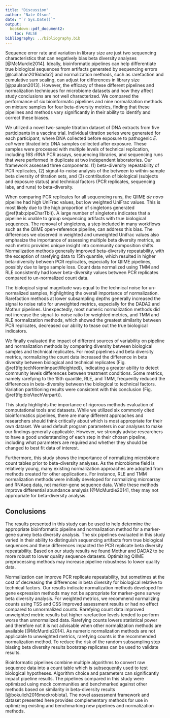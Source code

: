 ```yaml
---
title: "Discussion"
author: "Nate Olson"
date: "`r Sys.Date()`"
output:
  bookdown::pdf_document2:
    toc: FALSE
bibliography: ../bibliography.bib
---
```


Sequence error rate and variation in library size are just two sequencing characteristics that can negatively bias beta diversity analyses  [@McMurdie2014].
Ideally, bioinformatic pipelines can help differentiate true biological sequences from artifacts generated by sequencing errors [@callahan2016dada2] and normalization methods, such as rarefaction and cumulative sum scaling, can adjust for differences in library size [@paulson2013].
However, the efficacy of these different pipelines and normalization techniques for microbiome datasets and how they affect study conclusions are not well characterized.
We compared the performance of six bioinformatic pipelines and nine normalization methods on mixture samples for four beta-diversity metrics, finding that these pipelines and methods vary significantly in their ability to identify and correct these biases.

We utilized a novel two-sample titration dataset of DNA extracts from five participants in a vaccine trial.
Individual titration series were generated for each participant, where DNA collected before exposure to pathogenic _E. coli_ were titrated into DNA samples collected after exposure.
These samples were processed with multiple levels of technical replication, including 16S rRNA PCR assays, sequencing libraries, and sequencing runs that were performed in duplicate at two independent laboratories. Our framework assessed three components:
(1) beta-diversity repeatability of PCR replicates,
(2) signal-to-noise analysis of the between to within-sample beta diversity of titration sets, and
(3) contribution of biological (subjects and exposure status) and technical factors (PCR replicates, sequencing labs, and runs) to beta-diversity.


When comparing PCR replicates for all sequencing runs, the QIIME _de novo_ pipeline had high UniFrac values, but low weighted UniFrac values.
This is most likely due to the high proportion of singletons generated \@ref(tab:pipeCharTbl)).
A large number of singletons indicates that a pipeline is unable to group sequencing artifacts with true biological sequences.
The removal of singletons, a step included in many workflows such as the QIIME open-reference pipeline, can address this bias.
The differences we observed in weighted and unweighted Unifrac values also emphasize the importance of assessing multiple beta diversity metrics,
as each metric provides unique insight into community composition shifts.
Normalization methods generally improved beta-diversity repeatability,
with the exception of rarefying data to 15th quantile,
which resulted in higher beta-diversity between PCR replicates,
especially for QIIME pipelines, possibly due to large sample loss.
Count data normalized using TMM and RLE consistently had lower beta-diversity values between PCR replicates compared to un-normalized count data.

<!-- Use either exposure status or timepoint for unmixed samples -->

The biological signal magnitude was equal to the technical noise for un-normalized samples, highlighting the overall importance of normalization.
Rarefaction methods at lower subsampling depths generally increased the signal to noise ratio for unweighted metrics, especially for the DADA2 and Mothur pipelines.
Unexpectedly, most numeric normalization methods did not increase the signal-to-noise ratio for weighted metrics, and TMM and RLE normalization methods,
which showed the greatest similarity between PCR replicates,
decreased our ability to tease out the true biological indicators.


We finally evaluated the impact of different sources of variability on pipeline and normalization methods by comparing diversity between biological samples and technical replicates.
For most pipelines and beta diversity metrics, normalizing the count data increased the difference in beta diversity between biological and technical replicates (Fig. \@ref(fig:techNormImpactWeighted)),
indicating a greater ability to detect community levels differences between treatment conditions.
Some metrics, namely rarefying to the 15th quantile, RLE, and TMM, frequently reduced the differences in beta-diversity between the biological to technical factors. Variation partitioning results were consistent with this conclusion (Fig. \@ref(fig:bioVtechVarpart)).

This study highlights the importance of rigorous methods evaluation of computational tools and datasets.
While we utilized six commonly cited bioinformatics pipelines, there are many different approaches and researchers should think critically about which is most appropriate for their own dataset.
We used default program parameters in our analyses to make our findings generally applicable.
However, we strongly advise researchers to have a good understanding of each step in their chosen pipeline, including what parameters are required and whether they should be changed to best fit data of interest.


Furthermore, this study shows the importance of normalizing microbiome count tables prior to beta-diversity analyses.
As the microbiome field is relatively young, many existing normalization approaches are adopted from methods created for other applications.
For instance, RLE and TMM normalization methods were initially developed for normalizing microarray and RNAseq data, not marker-gene sequence data.
 While these methods improve differential abundance analysis [@McMurdie2014], they may not appropriate for beta-diversity analysis.


## Conclusions
The results presented in this study can be used to help determine the appropriate bioinformatic pipeline and normalization method for a marker-gene survey beta diversity analysis.
The six pipelines evaluated in this study varied in their ability to distinguish sequencing artifacts from true biological sequences and these differences impacted the PCR replicate beta diversity repeatability.
Based on our study results we found Mothur and DADA2 to be more robust to lower quality sequence datasets.
Optimizing QIIME preprocessing methods may increase pipeline robustness to lower quality data.


Normalization can improve PCR replicate repeatability, but sometimes at the cost of decreasing the differences in beta diversity for biological relative to technical factors.
Our results indicate normalization methods developed for gene expression methods may not be appropriate for marker-gene survey beta diversity analysis.
For weighted metrics, we recommend normalizing counts using TSS and CSS improved assessment results or had no effect compared to unnormalized counts.
Rarefying count data improved unweighted metric results but higher rarefaction levels tended to perform worse than unnormalized data.
Rarefying counts lowers statistical power and therefore not it is not advisable when other normalization methods are available [@McMurdie2014].
As numeric normalization methods are not applicable to unweighted metrics, rarefying counts is the recommended normalization method.
To reduce the risk of the random subsampling step biasing beta diversity results bootstrap replicates can be used to validate results.


Bioinformatic pipelines combine multiple algorithms to convert raw sequence data into a count table which is subsequently used to test biological hypotheses.
Algorithm choice and parameters can significantly impact pipeline results.
The pipelines compared in this study were optimized using mock communities and benchmarked against other methods based on similarity in beta-diversity results [@bokulich2016mockrobiota].
The novel assessment framework and dataset presented here provides complementary methods for use in optimizing existing and benchmarking new pipelines and normalization methods.


<!--
Notes for discussion revision
- weighted phylogenetic lowest
  - Overall differences in beta diversity metrics are due to differences in how the four metrics measure community similarity.
  - For phylogenetic metric, the beta diversity tended to be lower compared to the taxonomic metrics.
  - This was due to low overall phylogenetic diversity, or the majority of the features being phylogenetically closely related.

- Data characteristics impact diversity metrics differently.
  - Higher unweighted PCR replicate beta diversity due to spurious features, sequencing artifacts.
  - Most obvious for QIIME _de novo_ where 2/3rds of the features are singletons.
  - Prevalence filtering as a way to address this issue.

- Unweighted metric values close to 1
  - In appropriate for these datasets
  - Value in unweighted metrics
  - Weighted metric values driven by high abundance organisms
  - Unweighted metrics provide insights into similarity between low abundance community members.
  - Phylogenetic metric, UniFrac, lower for most metrics - more robust to artifacts as they are likely similar to true sequences thus shorter branch lengths.

- consistent PCR replicate beta diversity across pipelines
  - taxonomic weighted
  - Implications for pipeline comparisons using beta diversity metrics?

- sequencing run differences
  - NIST runs consistently higher than JHU2 and JHU1 for Mothur and DADA2.
  - Potential reasoning for NIST being higher
  - Library specific effect
    - barcodes
    - run later
    - contaminants
  - NIST runs also larger variance for weighted taxa

- PCR replicates normalization
  - rarefaction level correlated with PCR replicate distance unweighted mtrics


- For the second component of our assessment we compare the signal-to-noise ratio between sequence data characteristics, bioinformatic pipeline, and normalization method.
  - Signal-to-noise around 1 for most pipelines and metrics.
  - signal to noise values limited by noise
    - when PCR rep beta 0.5 max signal-to-noise value is 2
  - Values around 1 indicate an inability to differentiate between samples.
  - Lack of different due to either high similarity between unmixed samples or data characteristics biasing diversity metrics
  - The assessment results varied by pipeline and diversity metric, with DADA2 and Mothur consistently out perform the other bioinformatic pipelines for weighted metrics.
  - Weighted greater than 1 for mothur and DADA2
  - JHU higher than NIST - consistent with PCR replicate results
  - Subject differences reflect differences in bacterial DNA proportions between unmixed samples [__REFERENCE CHAPTER__]
  - Normalization methods
    - TSS only method with no change or improved signal to noise
    - Rare2000 improved unweighted


PCR replicate beta diversity repeatability for some pipelines was more robust to low sequence quality and total abundance variation than others.
    - Mothur and DADA2 JHU1 consistent with JHU2
    - JHU1 higher compared to other runs for most QIIME pipelines and metrics
      - Deblur JHU1 failed
    - sequencing run differences
      - NIST runs consistently higher than JHU2 and JHU1 for Mothur and DADA2.
      - Potential reasoning for NIST being higher
      - Library specific effect
        - barcodes
        - run later
        - contaminants

  __PIPELINE RECOMENDATIONS__
  - Mothur and DADA2 more robust to low quality data, JHU1 results
  - QIIME pipelines
    - modifying pre-processing parameters
    - prevalence filtering

  __Normalization RECOMENDATIONS__
  - RLE and TMM not appropriate for beta diversity
  - Rarefaction statistically inadmisable
  - TSS and CSS for weighted metrics
  - Rarefaction only methods for unweighted metrics
  - Bootstrap rarefaction Bee reference

  __Metric Recomendations__
  - Higher signal to noise for weighted metrics
  - Care in interpreting results from unweighted metrics
    - prevalence filtering in addition to normalization may improve results
  - Alternative Hill number beta diversity
-->

